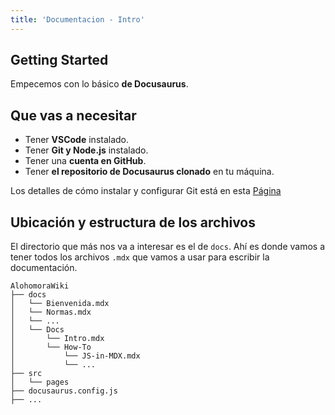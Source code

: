 ```yaml
---
title: 'Documentacion - Intro'
---
```


## Getting Started

Empecemos con lo básico **de Docusaurus**.

## Que vas a necesitar

- Tener **VSCode** instalado.
- Tener **Git y Node.js** instalado.
- Tener una **cuenta en GitHub**.
- Tener **el repositorio de Docusaurus clonado** en tu máquina.

Los detalles de cómo instalar y configurar Git está en esta [Página](./FirstSteps.mdx)

## Ubicación y estructura de los archivos

El directorio que más nos va a interesar es el de `docs`. Ahí es donde vamos a tener todos los archivos `.mdx` que vamos a usar para escribir la documentación.
```
AlohomoraWiki
├── docs
│   └── Bienvenida.mdx
│   └── Normas.mdx
│   └── ...
│   └── Docs
│       └── Intro.mdx
│       └── How-To
│           └── JS-in-MDX.mdx
│           └── ...
├── src
│   └── pages
├── docusaurus.config.js
├── ...
```